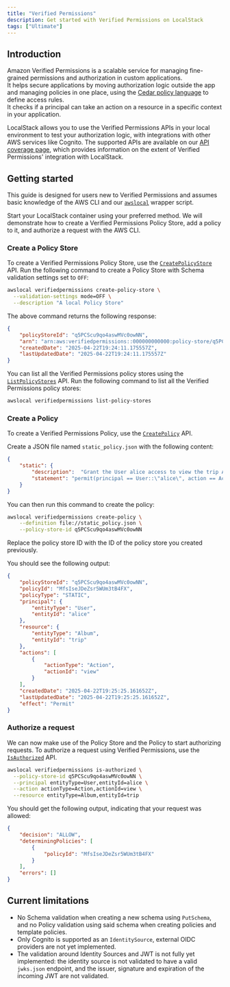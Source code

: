 ```yaml
---
title: "Verified Permissions"
description: Get started with Verified Permissions on LocalStack
tags: ["Ultimate"]
---
```


## Introduction

Amazon Verified Permissions is a scalable service for managing fine-grained permissions and authorization in custom applications.  
It helps secure applications by moving authorization logic outside the app and managing policies in one place, using the [Cedar policy language](https://docs.cedarpolicy.com/) to define access rules.  
It checks if a principal can take an action on a resource in a specific context in your application.

LocalStack allows you to use the Verified Permissions APIs in your local environment to test your authorization logic, with integrations with other AWS services like Cognito.
The supported APIs are available on our [API coverage page](), which provides information on the extent of Verified Permissions' integration with LocalStack.

## Getting started

This guide is designed for users new to Verified Permissions and assumes basic knowledge of the AWS CLI and our [`awslocal`](https://github.com/localstack/awscli-local) wrapper script.

Start your LocalStack container using your preferred method.
We will demonstrate how to create a Verified Permissions Policy Store, add a policy to it, and authorize a request with the AWS CLI.

### Create a Policy Store

To create a Verified Permissions Policy Store, use the [`CreatePolicyStore`](https://docs.aws.amazon.com/verifiedpermissions/latest/apireference/API_CreatePolicyStore.html) API.
Run the following command to create a Policy Store with Schema validation settings set to `OFF`:

```bash
awslocal verifiedpermissions create-policy-store \
  --validation-settings mode=OFF \
  --description "A local Policy Store"
```

The above command returns the following response:

```json
{
    "policyStoreId": "q5PCScu9qo4aswMVc0owNN",
    "arn": "arn:aws:verifiedpermissions::000000000000:policy-store/q5PCScu9qo4aswMVc0owNN",
    "createdDate": "2025-04-22T19:24:11.175557Z",
    "lastUpdatedDate": "2025-04-22T19:24:11.175557Z"
}
```

You can list all the Verified Permissions policy stores using the [`ListPolicyStores`](https://docs.aws.amazon.com/verifiedpermissions/latest/apireference/API_ListPolicyStores.html) API.
Run the following command to list all the Verified Permissions policy stores:

```bash
awslocal verifiedpermissions list-policy-stores
```

### Create a Policy

To create a Verified Permissions Policy, use the [`CreatePolicy`](https://docs.aws.amazon.com/verifiedpermissions/latest/apireference/API_CreatePolicy.html) API.

Create a JSON file named `static_policy.json` with the following content:

```json
{
    "static": {
        "description":  "Grant the User alice access to view the trip Album",
        "statement": "permit(principal == User::\"alice\", action == Action::\"view\", resource == Album::\"trip\");"
    }
}
```

You can then run this command to create the policy:

```bash
awslocal verifiedpermissions create-policy \
    --definition file://static_policy.json \
    --policy-store-id q5PCScu9qo4aswMVc0owNN
```

Replace the policy store ID with the ID of the policy store you created previously.

You should see the following output:

```json
{
    "policyStoreId": "q5PCScu9qo4aswMVc0owNN",
    "policyId": "MfsIseJDeZsr5WUm3tB4FX",
    "policyType": "STATIC",
    "principal": {
        "entityType": "User",
        "entityId": "alice"
    },
    "resource": {
        "entityType": "Album",
        "entityId": "trip"
    },
    "actions": [
        {
            "actionType": "Action",
            "actionId": "view"
        }
    ],
    "createdDate": "2025-04-22T19:25:25.161652Z",
    "lastUpdatedDate": "2025-04-22T19:25:25.161652Z",
    "effect": "Permit"
}
```

### Authorize a request

We can now make use of the Policy Store and the Policy to start authorizing requests.
To authorize a request using Verified Permissions, use the [`IsAuthorized`](https://docs.aws.amazon.com/verifiedpermissions/latest/apireference/API_IsAuthorized.html) API.

```bash
awslocal verifiedpermissions is-authorized \
  --policy-store-id q5PCScu9qo4aswMVc0owNN \
  --principal entityType=User,entityId=alice \
  --action actionType=Action,actionId=view \
  --resource entityType=Album,entityId=trip
```

You should get the following output, indicating that your request was allowed:

```json
{
    "decision": "ALLOW",
    "determiningPolicies": [
        {
            "policyId": "MfsIseJDeZsr5WUm3tB4FX"
        }
    ],
    "errors": []
}
```

## Current limitations

- No Schema validation when creating a new schema using `PutSchema`, and no Policy validation using said schema when creating policies and template policies.
- Only Cognito is supported as an `IdentitySource`, external OIDC providers are not yet implemented.
- The validation around Identity Sources and JWT is not fully yet implemented: the identity source is not validated to have a valid `jwks.json` endpoint, and the issuer, signature and expiration of the incoming JWT are not validated.
